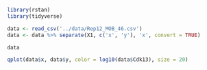 ```r
library(rstan)
library(tidyverse)
```

```r
data <- read_csv('../data/Rep12_MOB_46.csv')
data <- data %>% separate(X1, c('x', 'y'), 'x', convert = TRUE)
```
```r
data
```


```r
qplot(data$x, data$y, color = log10(data$Cdk13), size = 20)
```



